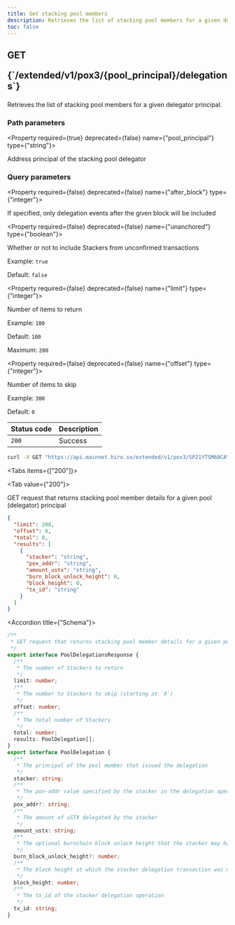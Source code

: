 ```yaml
---
title: Get stacking pool members
description: Retrieves the list of stacking pool members for a given delegator principal.
toc: false
---
```




<Root>

<API>

<div className='flex-1'>

<h2 className="not-prose mb-2 inline-flex items-center gap-3 font-mono">
  <div className="rounded-lg border px-1 py-0.5 text-xs font-medium border-green-400/50 bg-green-400/20 text-green-600 dark:text-green-400">
    GET
  </div>
  <p className="text-xs break-words overflow-hidden w-[95%]">{`/extended/v1/pox3/{pool_principal}/delegations`}</p>
</h2>

Retrieves the list of stacking pool members for a given delegator principal.

### Path parameters

<Property required={true} deprecated={false} name={"pool_principal"} type={"string"}>

Address principal of the stacking pool delegator

</Property>

### Query parameters

<Property required={false} deprecated={false} name={"after_block"} type={"integer"}>

If specified, only delegation events after the given block will be included

</Property>

<Property required={false} deprecated={false} name={"unanchored"} type={"boolean"}>

Whether or not to include Stackers from unconfirmed transactions

<span>Example:  `true`</span>

<span>Default:  `false`</span>

</Property>

<Property required={false} deprecated={false} name={"limit"} type={"integer"}>

Number of items to return

<span>Example:  `100`</span>

<span>Default:  `100`</span>

<span>Maximum:  `200`</span>

</Property>

<Property required={false} deprecated={false} name={"offset"} type={"integer"}>

Number of items to skip

<span>Example:  `300`</span>

<span>Default:  `0`</span>

</Property>

| Status code | Description |
| ----------- | ----------- |
| `200` | Success |

</div>

<APIExample>

```bash title="Terminal"
curl -X GET "https://api.mainnet.hiro.so/extended/v1/pox3/SP21YTSM60CAY6D011EZVEVNKXVW8FVZE198XEFFP/delegations"
```

<Tabs items={["200"]}>

<Tab value={"200"}>

GET request that returns stacking pool member details for a given pool (delegator) principal

```json title="Example response"
{
  "limit": 200,
  "offset": 0,
  "total": 0,
  "results": [
    {
      "stacker": "string",
      "pox_addr": "string",
      "amount_ustx": "string",
      "burn_block_unlock_height": 0,
      "block_height": 0,
      "tx_id": "string"
    }
  ]
}
```

<Accordions>

<Accordion title={"Schema"}>

```ts
/**
 * GET request that returns stacking pool member details for a given pool (delegator) principal
 */
export interface PoolDelegationsResponse {
  /**
   * The number of Stackers to return
   */
  limit: number;
  /**
   * The number to Stackers to skip (starting at `0`)
   */
  offset: number;
  /**
   * The total number of Stackers
   */
  total: number;
  results: PoolDelegation[];
}
export interface PoolDelegation {
  /**
   * The principal of the pool member that issued the delegation
   */
  stacker: string;
  /**
   * The pox-addr value specified by the stacker in the delegation operation
   */
  pox_addr?: string;
  /**
   * The amount of uSTX delegated by the stacker
   */
  amount_ustx: string;
  /**
   * The optional burnchain block unlock height that the stacker may have specified
   */
  burn_block_unlock_height?: number;
  /**
   * The block height at which the stacker delegation transaction was mined at
   */
  block_height: number;
  /**
   * The tx_id of the stacker delegation operation
   */
  tx_id: string;
}

```

</Accordion>

</Accordions>

</Tab>

</Tabs>

</APIExample>

</API>

</Root>

